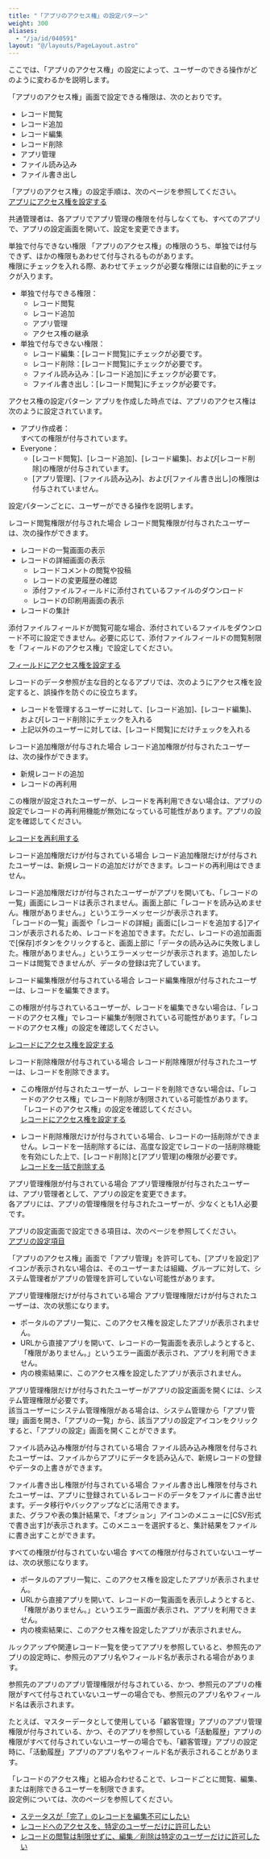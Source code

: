 ```yaml
---
title: "「アプリのアクセス権」の設定パターン"
weight: 300
aliases:
  - "/ja/id/040591"
layout: "@/layouts/PageLayout.astro"
---
```




ここでは、「アプリのアクセス権」の設定によって、ユーザーのできる操作がどのように変わるかを説明します。

「アプリのアクセス権」画面で設定できる権限は、次のとおりです。

* レコード閲覧
* レコード追加
* レコード編集
* レコード削除
* アプリ管理
* ファイル読み込み
* ファイル書き出し

「アプリのアクセス権」の設定手順は、次のページを参照してください。  
[アプリにアクセス権を設定する](/k/ja/id/040589.html)

<Note>


<Slash />共通管理者は、各アプリでアプリ管理の権限を付与しなくても、すべてのアプリで、アプリの設定画面を開いて、設定を変更できます。


</Note>

<Heading id="rights_app_rights_example_10">単独で付与できない権限</Heading>
「アプリのアクセス権」の権限のうち、単独では付与できず、ほかの権限もあわせて付与されるものがあります。  
権限にチェックを入れる際、あわせてチェックが必要な権限には自動的にチェックが入ります。

* 単独で付与できる権限：
  * レコード閲覧
  * レコード追加
  * アプリ管理
  * アクセス権の継承
* 単独で付与できない権限：
  * レコード編集：[レコード閲覧]にチェックが必要です。
  * レコード削除：[レコード閲覧]にチェックが必要です。
  * ファイル読み込み：[レコード追加]にチェックが必要です。
  * ファイル書き出し：[レコード閲覧]にチェックが必要です。

<Heading id="rights_app_rights_example_20">アクセス権の設定パターン</Heading>
アプリを作成した時点では、アプリのアクセス権は次のように設定されています。

* アプリ作成者：  
  すべての権限が付与されています。
* Everyone：
  * [レコード閲覧]、[レコード追加]、[レコード編集]、および[レコード削除]の権限が付与されています。
  * [アプリ管理]、[ファイル読み込み]、および[ファイル書き出し]の権限は付与されていません。

設定パターンごとに、ユーザーができる操作を説明します。

<Heading level={3} id="rights_app_rights_example_2010">レコード閲覧権限が付与された場合</Heading>
レコード閲覧権限が付与されたユーザーは、次の操作ができます。

* レコードの一覧画面の表示
* レコードの詳細画面の表示
  * レコードコメントの閲覧や投稿
  * レコードの変更履歴の確認
  * 添付ファイルフィールドに添付されているファイルのダウンロード
  * レコードの印刷用画面の表示
* レコードの集計

<Note>


添付ファイルフィールドが閲覧可能な場合、添付されているファイルをダウンロード不可に設定できません。必要に応じて、添付ファイルフィールドの閲覧制限を「フィールドのアクセス権」で設定してください。  

[フィールドにアクセス権を設定する](/k/ja/id/040593.html)


</Note>

<Hint>

レコードのデータ参照が主な目的となるアプリでは、次のようにアクセス権を設定すると、誤操作を防ぐのに役立ちます。

* レコードを管理するユーザーに対して、[レコード追加]、[レコード編集]、および[レコード削除]にチェックを入れる
* 上記以外のユーザーに対しては、[レコード閲覧]にだけチェックを入れる


</Hint>

<Heading level={3} id="rights_app_rights_example_2020">レコード追加権限が付与された場合</Heading>
レコード追加権限が付与されたユーザーは、次の操作ができます。

* 新規レコードの追加
* レコードの再利用

<Note>


この権限が設定されたユーザーが、レコードを再利用できない場合は、アプリの設定でレコードの再利用機能が無効になっている可能性があります。アプリの設定を確認してください。  

[レコードを再利用する](/k/ja/id/040731.html)


</Note>

<Heading level={4} id="rights_app_rights_example_202010">レコード追加権限だけが付与されている場合</Heading>
レコード追加権限だけが付与されたユーザーは、新規レコードの追加だけができます。レコードの再利用はできません。

レコード追加権限だけが付与されたユーザーがアプリを開いても、「レコードの一覧」画面にレコードは表示されません。画面上部に「レコードを読み込めません。権限がありません。」というエラーメッセージが表示されます。  
「レコードの一覧」画面や「レコードの詳細」画面に[レコードを追加する]アイコンが表示されるため、レコードを追加できます。ただし、レコードの追加画面で[保存]ボタンをクリックすると、画面上部に「データの読み込みに失敗しました。権限がありません。」というエラーメッセージが表示されます。追加したレコードは閲覧できませんが、データの登録は完了しています。

<Heading level={3} id="rights_app_rights_example_2030">レコード編集権限が付与されている場合</Heading>
レコード編集権限が付与されたユーザーは、レコードを編集できます。

<Note>


この権限が付与されているユーザーが、レコードを編集できない場合は、「レコードのアクセス権」でレコード編集が制限されている可能性があります。「レコードのアクセス権」の設定を確認してください。  

[レコードにアクセス権を設定する](/k/ja/id/040595.html)


</Note>

<Heading level={3} id="rights_app_rights_example_2040">レコード削除権限が付与されている場合</Heading>
レコード削除権限が付与されたユーザーは、レコードを削除できます。

<Note>


* この権限が付与されたユーザーが、レコードを削除できない場合は、「レコードのアクセス権」でレコード削除が制限されている可能性があります。「レコードのアクセス権」の設定を確認してください。  
  [レコードにアクセス権を設定する](/k/ja/id/040595.html)

* レコード削除権限だけが付与されている場合、レコードの一括削除ができません。レコードを一括削除するには、高度な設定でレコードの一括削除機能を有効にした上で、[レコード削除]と[アプリ管理]の権限が必要です。  
  [レコードを一括で削除する](/k/ja/id/040716.html)


</Note>

<Heading level={3} id="rights_app_rights_example_2050">アプリ管理権限が付与されている場合</Heading>
アプリ管理権限が付与されたユーザーは、アプリ管理者として、アプリの設定を変更できます。  
各アプリには、アプリの管理権限を付与されたユーザーが、少なくとも1人必要です。

アプリの設定画面で設定できる項目は、次のページを参照してください。  
[アプリの設定項目](/k/ja/id/040603.html)

<Note>


「アプリのアクセス権」画面で「アプリ管理」を許可しても、[アプリを設定]アイコンが表示されない場合は、そのユーザーまたは組織、グループに対して、<Kintone />システム管理者がアプリの管理を許可していない可能性があります。


</Note>

<Heading level={4} id="rights_app_rights_example_205010">アプリ管理権限だけが付与されている場合</Heading>
アプリ管理権限だけが付与されたユーザーは、次の状態になります。

* ポータルのアプリ一覧に、このアクセス権を設定したアプリが表示されません。
* URLから直接アプリを開いて、レコードの一覧画面を表示しようとすると、「権限がありません。」というエラー画面が表示され、アプリを利用できません。
* <Kintone />内の検索結果に、このアクセス権を設定したアプリが表示されません。

アプリ管理権限だけが付与されたユーザーがアプリの設定画面を開くには、<Kintone />システム管理権限が必要です。  
該当ユーザーに<Kintone />システム管理権限がある場合は、<Kintone />システム管理から「アプリ管理」画面を開き、「アプリの一覧」から、該当アプリの設定アイコンをクリックすると、「アプリの設定」画面を開くことができます。


<Heading level={3} id="rights_app_rights_example_2060">ファイル読み込み権限が付与されている場合</Heading>
ファイル読み込み権限を付与されたユーザーは、ファイルからアプリにデータを読み込んで、新規レコードの登録やデータの上書きができます。

<Heading level={3} id="rights_app_rights_example_2070">ファイル書き出し権限が付与されている場合</Heading>
ファイル書き出し権限を付与されたユーザーは、アプリに登録されているレコードのデータをファイルに書き出せます。データ移行やバックアップなどに活用できます。  
また、グラフや表の集計結果で、「オプション」アイコンのメニューに[CSV形式で書き出す]が表示されます。このメニューを選択すると、集計結果をファイルに書き出すことができます。

<Heading level={3} id="rights_app_rights_example_2080">すべての権限が付与されていない場合</Heading>
すべての権限が付与されていないユーザーは、次の状態になります。

* ポータルのアプリ一覧に、このアクセス権を設定したアプリが表示されません。
* URLから直接アプリを開いて、レコードの一覧画面を表示しようとすると、「権限がありません。」というエラー画面が表示され、アプリを利用できません。
* <Kintone />内の検索結果に、このアクセス権を設定したアプリが表示されません。

<Note>


ルックアップや関連レコード一覧を使ってアプリを参照していると、参照先のアプリの設定時に、参照元のアプリ名やフィールド名が表示される場合があります。  

参照先のアプリのアプリ管理権限が付与されている、かつ、参照元のアプリの権限がすべて付与されていないユーザーの場合でも、参照元のアプリ名やフィールド名は表示されます。


たとえば、マスターデータとして使用している「顧客管理」アプリのアプリ管理権限が付与されている、かつ、そのアプリを参照している「活動履歴」アプリの権限がすべて付与されていないユーザーの場合でも、「顧客管理」アプリの設定時に、「活動履歴」アプリのアプリ名やフィールド名が表示されることがあります。


</Note>

<Hint>

「レコードのアクセス権」と組み合わせることで、レコードごとに閲覧、編集、または削除できるユーザーを制限できます。  
設定例については、次のページを参照してください。

* [ステータスが「完了」のレコードを編集不可にしたい](/k/ja/id/040596.html)
* [レコードへのアクセスを、特定のユーザーだけに許可したい](/k/ja/id/040597.html)
* [レコードの閲覧は制限せずに、編集／削除は特定のユーザーだけに許可したい](/k/ja/id/040598.html)


</Hint>
